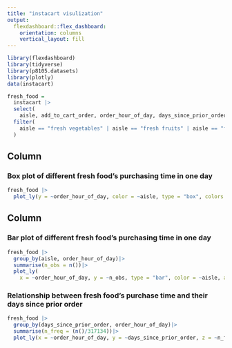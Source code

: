 ```yaml
---
title: "instacart visulization"
output: 
  flexdashboard::flex_dashboard:
    orientation: columns
    vertical_layout: fill
---
```


```r
library(flexdashboard)
library(tidyverse)
library(p8105.datasets)
library(plotly)
data(instacart)

fresh_food = 
  instacart |>
  select(
    aisle, add_to_cart_order, order_hour_of_day, days_since_prior_order) |>
  filter(
    aisle == "fresh vegetables" | aisle == "fresh fruits" | aisle == "fresh herbs" | aisle == "fresh herbs"
  )
```

Column {data-width=650}
-----------------------------------------------------------------------

### Box plot of different fresh food's purchasing time in one day

```r
fresh_food |>
  plot_ly(y = ~order_hour_of_day, color = ~aisle, type = "box", colors = "viridis")
```

Column {data-width=350}
-----------------------------------------------------------------------

### Bar plot of different fresh food's purchasing time in one day

```r
fresh_food |>
  group_by(aisle, order_hour_of_day)|>
  summarise(n_obs = n())|>
  plot_ly(
    x = ~order_hour_of_day, y = ~n_obs, type = "bar", color = ~aisle, alpha = 0.5, colors = "viridis")
```

### Relationship between fresh food's purchase time and their days since prior order

```r
fresh_food |>
  group_by(days_since_prior_order, order_hour_of_day)|>
  summarise(n_freq = (n()/317134))|>
  plot_ly(x = ~order_hour_of_day, y = ~days_since_prior_order, z = ~n_freq, type = "heatmap", colors = "viridis")
```